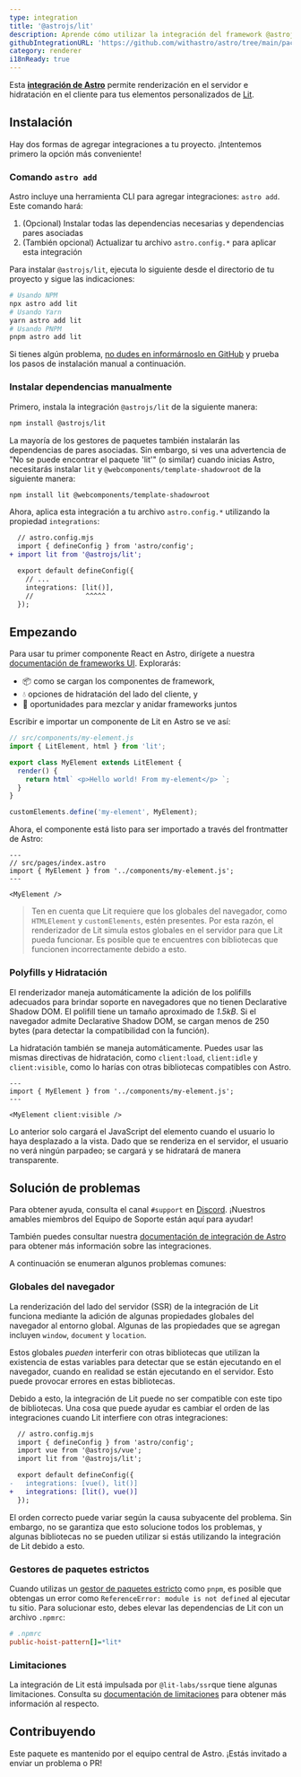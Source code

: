 ```yaml
---
type: integration
title: '@astrojs/lit'
description: Aprende cómo utilizar la integración del framework @astrojs/lit para extender el soporte de componentes en tu proyecto Astro.
githubIntegrationURL: 'https://github.com/withastro/astro/tree/main/packages/integrations/lit/'
category: renderer
i18nReady: true
---
```




Esta **[integración de Astro][astro-integration]** permite renderización en el servidor e hidratación en el cliente para tus elementos personalizados de [Lit](https://lit.dev/).

## Instalación

Hay dos formas de agregar integraciones a tu proyecto. ¡Intentemos primero la opción más conveniente!

### Comando `astro add`

Astro incluye una herramienta CLI para agregar integraciones: `astro add`. Este comando hará:

1. (Opcional) Instalar todas las dependencias necesarias y dependencias pares asociadas
2. (También opcional) Actualizar tu archivo `astro.config.*` para aplicar esta integración

Para instalar `@astrojs/lit`,  ejecuta lo siguiente desde el directorio de tu proyecto y sigue las indicaciones:

```sh
# Usando NPM
npx astro add lit
# Usando Yarn
yarn astro add lit
# Usando PNPM
pnpm astro add lit
```

Si tienes algún problema, [no dudes en informárnoslo en GitHub](https://github.com/withastro/astro/issues) y prueba los pasos de instalación manual a continuación.

### Instalar dependencias manualmente

Primero, instala la integración `@astrojs/lit` de la siguiente manera:

```sh
npm install @astrojs/lit
```

La mayoría de los gestores de paquetes también instalarán las dependencias de pares asociadas. Sin embargo, si ves una advertencia de "No se puede encontrar el paquete 'lit'" (o similar) cuando inicias Astro, necesitarás instalar `lit` y `@webcomponents/template-shadowroot` de la siguiente manera:

```sh
npm install lit @webcomponents/template-shadowroot
```

Ahora, aplica esta integración a tu archivo `astro.config.*` utilizando la propiedad `integrations`:

```diff lang="js" "lit()"
  // astro.config.mjs
  import { defineConfig } from 'astro/config';
+ import lit from '@astrojs/lit';

  export default defineConfig({
    // ...
    integrations: [lit()],
    //             ^^^^^
  });
```

## Empezando

Para usar tu primer componente React en Astro, dirígete a nuestra [documentación de frameworks UI][astro-ui-frameworks]. Explorarás:

* 📦 como se cargan los componentes de framework,
* 💧 opciones de hidratación del lado del cliente, y
* 🤝 oportunidades para mezclar y anidar frameworks juntos

Escribir e importar un componente de Lit en Astro se ve así:

```js
// src/components/my-element.js
import { LitElement, html } from 'lit';

export class MyElement extends LitElement {
  render() {
    return html` <p>Hello world! From my-element</p> `;
  }
}

customElements.define('my-element', MyElement);
```

Ahora, el componente está listo para ser importado a través del frontmatter de Astro:

```astro
---
// src/pages/index.astro
import { MyElement } from '../components/my-element.js';
---

<MyElement />
```

> Ten en cuenta que Lit requiere que los globales del navegador, como `HTMLElement` y `customElements`, estén presentes. Por esta razón, el renderizador de Lit simula estos globales en el servidor para que Lit pueda funcionar. Es posible que te encuentres con bibliotecas que funcionen incorrectamente debido a esto.

### Polyfills y Hidratación

El renderizador maneja automáticamente la adición de los polifills adecuados para brindar soporte en navegadores que no tienen Declarative Shadow DOM. El polifill tiene un tamaño aproximado de *1.5kB*. Si el navegador admite Declarative Shadow DOM, se cargan menos de 250 bytes (para detectar la compatibilidad con la función).

La hidratación también se maneja automáticamente. Puedes usar las mismas directivas de hidratación, como `client:load`, `client:idle` y `client:visible`, como lo harías con otras bibliotecas compatibles con Astro.

```astro
---
import { MyElement } from '../components/my-element.js';
---

<MyElement client:visible />
```

Lo anterior solo cargará el JavaScript del elemento cuando el usuario lo haya desplazado a la vista. Dado que se renderiza en el servidor, el usuario no verá ningún parpadeo; se cargará y se hidratará de manera transparente.

## Solución de problemas

Para obtener ayuda, consulta el canal `#support` en [Discord](https://astro.build/chat). ¡Nuestros amables miembros del Equipo de Soporte están aquí para ayudar!

También puedes consultar nuestra [documentación de integración de Astro][astro-integration] para obtener más información sobre las integraciones.

A continuación se enumeran algunos problemas comunes:

### Globales del navegador

La renderización del lado del servidor (SSR) de la integración de Lit funciona mediante la adición de algunas propiedades globales del navegador al entorno global. Algunas de las propiedades que se agregan incluyen `window`, `document` y `location`.

Estos globales *pueden* interferir con otras bibliotecas que utilizan la existencia de estas variables para detectar que se están ejecutando en el navegador, cuando en realidad se están ejecutando en el servidor. Esto puede provocar errores en estas bibliotecas.

Debido a esto, la integración de Lit puede no ser compatible con este tipo de bibliotecas. Una cosa que puede ayudar es cambiar el orden de las integraciones cuando Lit interfiere con otras integraciones:

```diff lang="js"
  // astro.config.mjs
  import { defineConfig } from 'astro/config';
  import vue from '@astrojs/vue';
  import lit from '@astrojs/lit';

  export default defineConfig({
-   integrations: [vue(), lit()]
+   integrations: [lit(), vue()]
  });
```

El orden correcto puede variar según la causa subyacente del problema. Sin embargo, no se garantiza que esto solucione todos los problemas, y algunas bibliotecas no se pueden utilizar si estás utilizando la integración de Lit debido a esto.

### Gestores de paquetes estrictos

Cuando utilizas un [gestor de paquetes estricto](https://pnpm.io/pnpm-vs-npm#npms-flat-tree) como `pnpm`, es posible que obtengas un error como `ReferenceError: module is not defined` al ejecutar tu sitio. Para solucionar esto, debes elevar las dependencias de Lit con un archivo `.npmrc`:

```ini
# .npmrc
public-hoist-pattern[]=*lit*
```

### Limitaciones

La integración de Lit está impulsada por `@lit-labs/ssr`que tiene algunas limitaciones. Consulta su [documentación de limitaciones](https://www.npmjs.com/package/@lit-labs/ssr#user-content-notes-and-limitations) para obtener más información al respecto.

## Contribuyendo

Este paquete es mantenido por el equipo central de Astro. ¡Estás invitado a enviar un problema o PR!

[astro-integration]: /es/guides/integrations-guide/

[astro-ui-frameworks]: /es/core-concepts/framework-components/#usando-componente-de-framework
